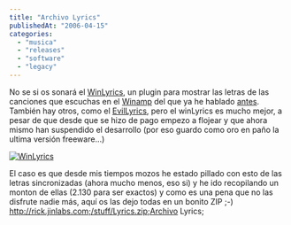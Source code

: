 ```yaml
---
title: "Archivo Lyrics"
publishedAt: "2006-04-15"
categories: 
  - "musica"
  - "releases"
  - "software"
  - "legacy"
---
```


No se si os sonará el [WinLyrics](http://www.winlyrics.com/), un plugin para mostrar las letras de las canciones que escuchas en el [Winamp](http://www.winamp.com/) del que ya he hablado [antes](http://rick.jinlabs.com/archivos/2005/01/10/traducciones/). También hay otros, como el [EvilLyrics](http://www.evillabs.sk/evillyrics/), pero el winLyrics es mucho mejor, a pesar de que desde que se hizo de pago empezo a flojear y que ahora mismo han suspendido el desarrollo (por eso guardo como oro en paño la ultima versión freeware...)

[![WinLyrics](http://rick.jinlabs.com/i/wlsst.png)](http://rick.jinlabs.com/i/wlss.png "WinLyrics")

El caso es que desde mis tiempos mozos he estado pillado con esto de las letras sincronizadas (ahora mucho menos, eso si) y he ido recopilando un monton de ellas (2.130 para ser exactos) y como es una pena que no las disfrute nadie más, aquí os las dejo todas en un bonito ZIP ;-) http://rick.jinlabs.com;/stuff/Lyrics.zip;Archivo Lyrics;
